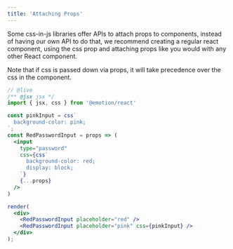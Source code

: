 ```yaml
---
title: 'Attaching Props'
---
```


Some css-in-js libraries offer APIs to attach props to components, instead of having our own API to do that, we recommend creating a regular react component, using the css prop and attaching props like you would with any other React component.

Note that if css is passed down via props, it will take precedence over the css in the component. 

```jsx
// @live
/** @jsx jsx */
import { jsx, css } from '@emotion/react'

const pinkInput = css`
  background-color: pink;
`;
const RedPasswordInput = props => (
  <input
    type="password"
    css={css`
      background-color: red;
      display: block;
    `}
    {...props}
  />
)

render(
  <div>
    <RedPasswordInput placeholder="red" />
    <RedPasswordInput placeholder="pink" css={pinkInput} />
  </div>
);

```
